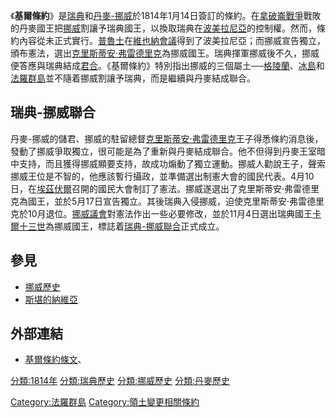 《'''基爾條約'''》是[[瑞典|瑞典]]和[[丹麥-挪威|丹麥-挪威]]於1814年1月14日簽訂的條約。在[[拿破崙戰爭|拿破崙戰爭]]戰敗的丹麥國王把[[挪威|挪威]]割讓予瑞典國王，以換取瑞典在[[波美拉尼亞|波美拉尼亞]]的控制權。然而，條約內容從未正式實行。[[普魯士|普魯士]]在[[維也納會議|維也納會議]]得到了波美拉尼亞；而挪威宣告獨立，頒布憲法，選出[[克里斯蒂安八世|克里斯蒂安·弗雷德里克]]為挪威國王。瑞典揮軍挪威後不久，挪威便答應與瑞典結成[[君合|君合]]。《基爾條約》特別指出挪威的三個屬土──[[格陵蘭|格陵蘭]]、[[冰島|冰島]]和[[法羅群島|法羅群島]]並不隨着挪威割讓予瑞典，而是繼續與丹麥結成聯合。

==瑞典-挪威聯合==
{{main|瑞典-挪威聯合}}
丹麥-挪威的儲君、挪威的駐留總督[[克里斯蒂安八世|克里斯蒂安·弗雷德里克]]王子得悉條約消息後，發動了挪威爭取獨立，很可能是為了重新與丹麥結成聯合。他不但得到丹麥王室暗中支持，而且獲得挪威顯要支持，故成功煽動了獨立運動。挪威人勸說王子，聲索挪威王位是不智的，他應該暫行攝政，並準備選出制憲大會的國民代表。4月10日，在[[埃茲伏爾|埃茲伏爾]]召開的國民大會制訂了憲法。挪威遂選出了克里斯蒂安·弗雷德里克為國王，並於5月17日宣告獨立。其後瑞典入侵挪威，迫使克里斯蒂安·弗雷德里克於10月退位。[[挪威議會|挪威議會]]對憲法作出一些必要修改，並於11月4日選出瑞典國王[[卡爾十三世|卡爾十三世]]為挪威國王，標誌着[[瑞典-挪威聯合|瑞典-挪威聯合]]正式成立。

==參見==
*[[挪威歷史|挪威歷史]]
*[[斯堪的納維亞|斯堪的納維亞]]

==外部連結==
*[https://web.archive.org/web/20120217094341/http://hem.passagen.se/klas.hasselstig/w_tryck/fred1814.html 基爾條約條文]{{sv}}、{{fr}}

{{wikisource}}
{{Napoleonic Wars}}

[[分類:1814年|分類:1814年]]
[[Category:法羅群島|Category:法羅群島]]
[[分類:瑞典歷史|分類:瑞典歷史]]
[[分類:挪威歷史|分類:挪威歷史]]
[[分類:丹麥歷史|分類:丹麥歷史]]
[[Category:領土變更相關條約|Category:領土變更相關條約]]
